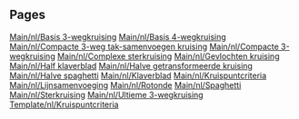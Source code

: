 
== Pages ==
[[Main/nl/Basis 3-wegkruising]]
[[Main/nl/Basis 4-wegkruising]]
[[Main/nl/Compacte 3-weg tak-samenvoegen kruising]]
[[Main/nl/Compacte 3-wegkruising]]
[[Main/nl/Complexe sterkruising]]
[[Main/nl/Gevlochten kruising]]
[[Main/nl/Half klaverblad]]
[[Main/nl/Halve getransformeerde kruising]]
[[Main/nl/Halve spaghetti]]
[[Main/nl/Klaverblad]]
[[Main/nl/Kruispuntcriteria]]
[[Main/nl/Lijnsamenvoeging]]
[[Main/nl/Rotonde]]
[[Main/nl/Spaghetti]]
[[Main/nl/Sterkruising]]
[[Main/nl/Ultieme 3-wegkruising]]
[[Template/nl/Kruispuntcriteria]]
